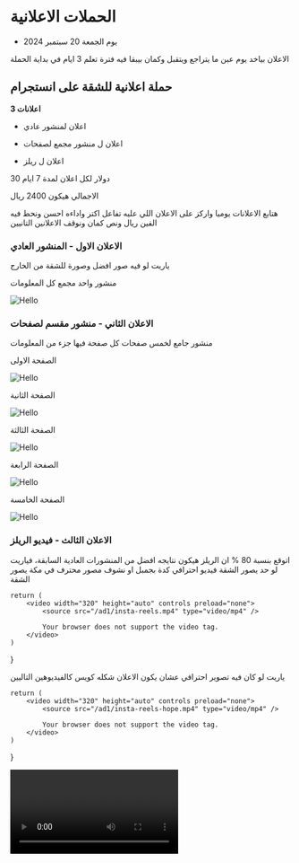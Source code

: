 # الحملات الاعلانية


- يوم الجمعة 20 سبتمبر 2024

الاعلان بياخد يوم عبن ما يتراجع ويتقبل وكمان بيبقا فيه فترة تعلم 3 ايام في بداية الحملة



## حملة اعلانية للشقة على انستجرام

**3 اعلانات**

- اعلان لمنشور عادي

- اعلان ل منشور مجمع لصفحات

- اعلان ل ريلز

30 دولار لكل اعلان لمدة 7 ايام

الاجمالي هيكون 2400 ريال

هتابع الاعلانات يوميا واركز على الاعلان اللي عليه تفاعل اكتر واداءه احسن ونحط فيه الفين ريال ونص كمان ونوقف الاعلانين التانيين

### الاعلان الاول - المنشور العادي


ياريت لو فيه صور افضل وصورة للشقة من الخارج
  
  
منشور واحد مجمع كل المعلومات

<Image src="/ad1/insta-post.png" alt="Hello" width={1500} height={1500} />

### الاعلان الثاني - منشور مقسم لصفحات

منشور جامع لخمس صفحات كل صفحة فيها جزء من المعلومات

الصفحة الاولى

<Image src="/ad1/1.png" alt="Hello" width={1500} height={1500} /> 

الصفحة الثانية

<Image src="/ad1/2.png" alt="Hello" width={1500} height={1500} /> 

الصفحة الثالثة

<Image src="/ad1/3.png" alt="Hello" width={1500} height={1500} /> 

الصفحة الرابعة

<Image src="/ad1/4.png" alt="Hello" width={1500} height={1500} /> 

الصفحة الخامسة

<Image src="/ad1/5.png" alt="Hello" width={1500} height={1500} /> 


###  الاعلان الثالث - فيديو الريلز

اتوقع بنسبة 80 % ان الريلز هيكون نتايجه افضل من المنشورات العادية السابقة، فياريت لو حد يصور الشقة فيديو احترافي كدة بجمبل او نشوف مصور محترف في مكة يصور الشقة

    return (
        <video width="320" height="auto" controls preload="none">
            <source src="/ad1/insta-reels.mp4" type="video/mp4" />

            Your browser does not support the video tag.
        </video>
    )
}
 
<Video3/>
 
 

ياريت لو كان فيه تصوير احترافي عشان يكون الاعلان شكله كويس كالفيديوهين التاليين

    return (
        <video width="320" height="auto" controls preload="none">
            <source src="/ad1/insta-reels-hope.mp4" type="video/mp4" />

            Your browser does not support the video tag.
        </video>
    )
}
 
<Video/>

    return (
        <video width="320" height="auto" controls preload="none">
            <source src="/ad1/insta-reels-hope-2.mp4" type="video/mp4" />

            Your browser does not support the video tag.
        </video>
    )
}
 
<Video2/>


هكتب في عنوان ووصف المنشورات كلمات مفتاحية وهاشتاجات لليوم الوطني وكمان الاستهداف ان شاء الله يكون كويس 


---

## ملاحظات هامة جدا


المفروض يتم عمل الاعلانات المدفوعة بعد ان يكون عندنا على السوشال ميديا منشورات ومشتركين وتفاعلات وموقع الكتروني ومظهرنا على خرائط جوجل يكون قوي ونشيط ....الخ

لان لو عملنا اعلان دلوقتي ، هيدخل الشخص على حساباتنا عشان يتأكد من مصداقيتنا ، لما هيلاقي مفيش منشورات مفيش موقع الكتروني وخرائط جوجل مش اد كده ، هيفقد ثقته فينا

وكمان المفروض بنعمل ترويج واعلان لمنشور عليه تفاعل اصلا

وكمان جودة الصورة ضعيفة

وكمان ياريت لو كان فيه تصوير فيديو للشقة

ولهذه الاسباب قد لا تتحقق اي مبيعات من هذه الحملة الاعلانية ولا يأتينا اي اتصال


